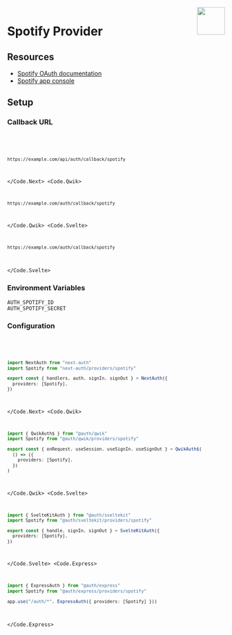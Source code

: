
<img align="right" src="/img/providers/spotify.svg" height="64" width="64" />

# Spotify Provider

## Resources

- [Spotify OAuth documentation](https://developer.spotify.com/documentation/general/guides/authorization-guide)
- [Spotify app console](https://developer.spotify.com/dashboard/applications)

## Setup

### Callback URL

<Code>
  <Code.Next>

```bash
https://example.com/api/auth/callback/spotify
```

  </Code.Next>
  <Code.Qwik>

```bash
https://example.com/auth/callback/spotify
```

  </Code.Qwik>
  <Code.Svelte>

```bash
https://example.com/auth/callback/spotify
```

  </Code.Svelte>
</Code>

### Environment Variables

```
AUTH_SPOTIFY_ID
AUTH_SPOTIFY_SECRET
```

### Configuration

<Code>
  <Code.Next>

```ts filename="/auth.ts"
import NextAuth from "next-auth"
import Spotify from "next-auth/providers/spotify"

export const { handlers, auth, signIn, signOut } = NextAuth({
  providers: [Spotify],
})
```

  </Code.Next>
  <Code.Qwik>
  
```ts filename="/src/routes/plugin@auth.ts"
import { QwikAuth$ } from "@auth/qwik"
import Spotify from "@auth/qwik/providers/spotify"

export const { onRequest, useSession, useSignIn, useSignOut } = QwikAuth$(
  () => ({
    providers: [Spotify],
  })
)
```

  </Code.Qwik>
  <Code.Svelte>

```ts filename="/src/auth.ts"
import { SvelteKitAuth } from "@auth/sveltekit"
import Spotify from "@auth/sveltekit/providers/spotify"

export const { handle, signIn, signOut } = SvelteKitAuth({
  providers: [Spotify],
})
```

  </Code.Svelte>
  <Code.Express>

```ts filename="/src/app.ts"
import { ExpressAuth } from "@auth/express"
import Spotify from "@auth/express/providers/spotify"

app.use("/auth/*", ExpressAuth({ providers: [Spotify] }))
```

  </Code.Express>
</Code>
